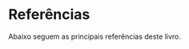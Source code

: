 # Referências {-}

Abaixo seguem as principais referências deste livro.

<div id="refs"></div>

<!-- unused code to add only if not latex: `r if (knitr::is_html_output()) ''` -->
